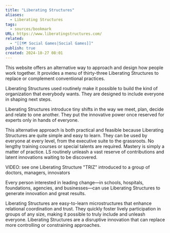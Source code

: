 ```yaml
---
title: "Liberating Structures"
aliases:
  - Liberating Structures
tags:
  - sources/bookmark
URL: https://www.liberatingstructures.com/
related:
  - "[[🗺️ Social Games|Social Games]]"
publish: true
created: 2024-10-27 08:01
---
```


This website offers an alternative way to approach and design how people work together. It provides a menu of thirty-three Liberating Structures to replace or complement conventional practices.

Liberating Structures used routinely make it possible to build the kind of organization that everybody wants. They are designed to include everyone in shaping next steps.

Liberating Structures introduce tiny shifts in the way we meet, plan, decide and relate to one another. They put the innovative power once reserved for experts only in hands of everyone. 

This alternative approach is both practical and feasible because Liberating Structures are quite simple and easy to learn. They can be used by everyone at every level, from the executive suite to the grassroots. No lengthy training courses or special talents are required. Mastery is simply a matter of practice. LS routinely unleash a vast reserve of contributions and latent innovations waiting to be discovered.


VIDEO: see one Liberating Structure "TRIZ" introduced to a group of doctors, managers, innovators

Every person interested in leading change—in schools, hospitals, foundations, agencies, and businesses—can use Liberating Structures to generate innovation and great results.  

Liberating Structures are easy-to-learn microstructures that enhance relational coordination and trust. They quickly foster lively participation in groups of any size, making it possible to truly include and unleash everyone. Liberating Structures are a disruptive innovation that can replace more controlling or constraining approaches.